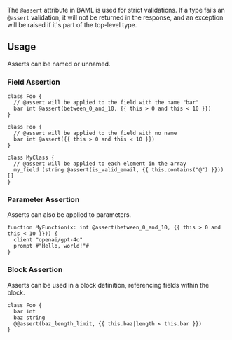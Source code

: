 The `@assert` attribute in BAML is used for strict validations. If a type fails an `@assert` validation, it will not be returned in the response, and an exception will be raised if it's part of the top-level type.

## Usage

Asserts can be named or unnamed.

### Field Assertion

```baml BAML
class Foo {
  // @assert will be applied to the field with the name "bar"
  bar int @assert(between_0_and_10, {{ this > 0 and this < 10 }})
}
```

```baml BAML
class Foo {
  // @assert will be applied to the field with no name
  bar int @assert({{ this > 0 and this < 10 }})
}
```

```baml BAML
class MyClass {
  // @assert will be applied to each element in the array
  my_field (string @assert(is_valid_email, {{ this.contains("@") }}))[]
}
```

### Parameter Assertion

Asserts can also be applied to parameters.

```baml BAML
function MyFunction(x: int @assert(between_0_and_10, {{ this > 0 and this < 10 }})) {
  client "openai/gpt-4o"
  prompt #"Hello, world!"#
}
```

### Block Assertion

Asserts can be used in a block definition, referencing fields within the block.

```baml BAML
class Foo {
  bar int
  baz string
  @@assert(baz_length_limit, {{ this.baz|length < this.bar }})
}
```
